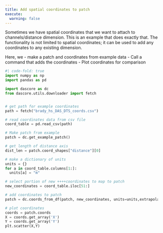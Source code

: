 ```yaml
---
title: Add spatial coordinates to patch
execute:
  warning: false
---
```


Sometimes we have spatial coordinates that we want to attach to channels/distance dimension. This is an example that does exactly that. The functionality is not limited to spatial coordinates; it can be used to add any coordinates to any existing dimension.

Here, we
- make a patch and coordinates from example data
- Call a command that adds the coordinates
- Plot coordinates for comparison


```python
#| code-fold: true
import numpy as np
import pandas as pd

import dascore as dc
from dascore.utils.downloader import fetch


# get path for example coordinates
path = fetch("brady_hs_DAS_DTS_coords.csv")

# read coordinates data from csv file
coord_table = pd.read_csv(path)

# Make patch from example
patch = dc.get_example_patch()

# get length of distance axis
dist_len = patch.coord_shapes["distance"][0]

# make a dictionary of units
units = {}
for a in coord_table.columns[1:]:
  units[a] = "m"

# select portion of new ++++coordinates to map to patch
new_coordinates = coord_table.iloc[51:]

```


```python
# add coordinates to patch
patch = dc.coords_from_df(patch, new_coordinates, units=units,extrapolate=True)

# plot coordinates
coords = patch.coords
X = coords.get_array('X')
Y = coords.get_array('Y')
plt.scatter(X,Y)

```
